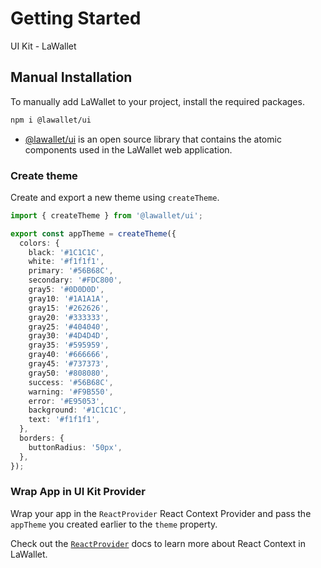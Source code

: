 
# Getting Started

UI Kit - LaWallet

## Manual Installation

To manually add LaWallet to your project, install the required packages.

```sh npm2yarn
npm i @lawallet/ui
```

- [@lawallet/ui](https://github.com/lawalletio/la-wallet-monorepo/tree/main/packages/ui) is an open source library that contains the atomic components used in the LaWallet web application.

### Create theme

Create and export a new theme using `createTheme`.

```ts filename="theme.ts"
import { createTheme } from '@lawallet/ui';

export const appTheme = createTheme({
  colors: {
    black: '#1C1C1C',
    white: '#f1f1f1',
    primary: '#56B68C',
    secondary: '#FDC800',
    gray5: '#0D0D0D',
    gray10: '#1A1A1A',
    gray15: '#262626',
    gray20: '#333333',
    gray25: '#404040',
    gray30: '#4D4D4D',
    gray35: '#595959',
    gray40: '#666666',
    gray45: '#737373',
    gray50: '#808080',
    success: '#56B68C',
    warning: '#F9B550',
    error: '#E95053',
    background: '#1C1C1C',
    text: '#f1f1f1',
  },
  borders: {
    buttonRadius: '50px',
  },
});
```

### Wrap App in UI Kit Provider

Wrap your app in the `ReactProvider` React Context Provider and pass the `appTheme` you created earlier to the `theme` property.

Check out the [`ReactProvider`](/ui/ReactProvider) docs to learn more about React Context in LaWallet.
